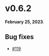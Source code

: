 # v0.6.2

**February 25, 2023**.

## Bug fixes

- [#119](https://github.com/kobaltedev/kobalte/issues/119)
